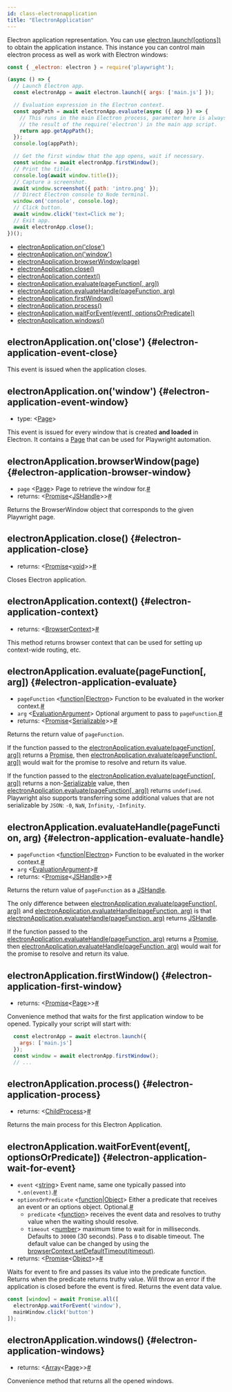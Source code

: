 ```yaml
---
id: class-electronapplication
title: "ElectronApplication"
---
```


Electron application representation. You can use [electron.launch([options])](./api/class-electron.mdx#electron-launch) to obtain the application instance. This instance you can control main electron process as well as work with Electron windows:

```js
const { _electron: electron } = require('playwright');

(async () => {
  // Launch Electron app.
  const electronApp = await electron.launch({ args: ['main.js'] });

  // Evaluation expression in the Electron context.
  const appPath = await electronApp.evaluate(async ({ app }) => {
    // This runs in the main Electron process, parameter here is always
    // the result of the require('electron') in the main app script.
    return app.getAppPath();
  });
  console.log(appPath);

  // Get the first window that the app opens, wait if necessary.
  const window = await electronApp.firstWindow();
  // Print the title.
  console.log(await window.title());
  // Capture a screenshot.
  await window.screenshot({ path: 'intro.png' });
  // Direct Electron console to Node terminal.
  window.on('console', console.log);
  // Click button.
  await window.click('text=Click me');
  // Exit app.
  await electronApp.close();
})();
```


- [electronApplication.on('close')](./api/class-electronapplication.mdx#electron-application-event-close)
- [electronApplication.on('window')](./api/class-electronapplication.mdx#electron-application-event-window)
- [electronApplication.browserWindow(page)](./api/class-electronapplication.mdx#electron-application-browser-window)
- [electronApplication.close()](./api/class-electronapplication.mdx#electron-application-close)
- [electronApplication.context()](./api/class-electronapplication.mdx#electron-application-context)
- [electronApplication.evaluate(pageFunction[, arg])](./api/class-electronapplication.mdx#electron-application-evaluate)
- [electronApplication.evaluateHandle(pageFunction, arg)](./api/class-electronapplication.mdx#electron-application-evaluate-handle)
- [electronApplication.firstWindow()](./api/class-electronapplication.mdx#electron-application-first-window)
- [electronApplication.process()](./api/class-electronapplication.mdx#electron-application-process)
- [electronApplication.waitForEvent(event[, optionsOrPredicate])](./api/class-electronapplication.mdx#electron-application-wait-for-event)
- [electronApplication.windows()](./api/class-electronapplication.mdx#electron-application-windows)

## electronApplication.on('close') {#electron-application-event-close}

This event is issued when the application closes.

## electronApplication.on('window') {#electron-application-event-window}
- type: &#60;[Page]&#62;

This event is issued for every window that is created **and loaded** in Electron. It contains a [Page] that can be used for Playwright automation.

## electronApplication.browserWindow(page) {#electron-application-browser-window}
- `page`<a aria-hidden="true" tabindex="-1" class="list-anchor-link" id="electron-application-browser-window-option-page"/> &#60;[Page]&#62; Page to retrieve the window for.<a href="#electron-application-browser-window-option-page" class="list-anchor">#</a>
- returns:<a aria-hidden="true" tabindex="-1" class="list-anchor-link" id="electron-application-browser-window-return"/> &#60;[Promise]<[JSHandle]>&#62;<a href="#electron-application-browser-window-return" class="list-anchor">#</a>

Returns the BrowserWindow object that corresponds to the given Playwright page.

## electronApplication.close() {#electron-application-close}
- returns:<a aria-hidden="true" tabindex="-1" class="list-anchor-link" id="electron-application-close-return"/> &#60;[Promise]<[void]>&#62;<a href="#electron-application-close-return" class="list-anchor">#</a>

Closes Electron application.

## electronApplication.context() {#electron-application-context}
- returns:<a aria-hidden="true" tabindex="-1" class="list-anchor-link" id="electron-application-context-return"/> &#60;[BrowserContext]&#62;<a href="#electron-application-context-return" class="list-anchor">#</a>

This method returns browser context that can be used for setting up context-wide routing, etc.

## electronApplication.evaluate(pageFunction[, arg]) {#electron-application-evaluate}
- `pageFunction`<a aria-hidden="true" tabindex="-1" class="list-anchor-link" id="electron-application-evaluate-option-expression"/> &#60;[function]|[Electron]&#62; Function to be evaluated in the worker context.<a href="#electron-application-evaluate-option-expression" class="list-anchor">#</a>
- `arg`<a aria-hidden="true" tabindex="-1" class="list-anchor-link" id="electron-application-evaluate-option-arg"/> &#60;[EvaluationArgument]&#62; Optional argument to pass to `pageFunction`.<a href="#electron-application-evaluate-option-arg" class="list-anchor">#</a>
- returns:<a aria-hidden="true" tabindex="-1" class="list-anchor-link" id="electron-application-evaluate-return"/> &#60;[Promise]<[Serializable]>&#62;<a href="#electron-application-evaluate-return" class="list-anchor">#</a>

Returns the return value of `pageFunction`.

If the function passed to the [electronApplication.evaluate(pageFunction[, arg])](./api/class-electronapplication.mdx#electron-application-evaluate) returns a [Promise], then [electronApplication.evaluate(pageFunction[, arg])](./api/class-electronapplication.mdx#electron-application-evaluate) would wait for the promise to resolve and return its value.

If the function passed to the [electronApplication.evaluate(pageFunction[, arg])](./api/class-electronapplication.mdx#electron-application-evaluate) returns a non-[Serializable] value, then [electronApplication.evaluate(pageFunction[, arg])](./api/class-electronapplication.mdx#electron-application-evaluate) returns `undefined`. Playwright also supports transferring some additional values that are not serializable by `JSON`: `-0`, `NaN`, `Infinity`, `-Infinity`.

## electronApplication.evaluateHandle(pageFunction, arg) {#electron-application-evaluate-handle}
- `pageFunction`<a aria-hidden="true" tabindex="-1" class="list-anchor-link" id="electron-application-evaluate-handle-option-expression"/> &#60;[function]|[Electron]&#62; Function to be evaluated in the worker context.<a href="#electron-application-evaluate-handle-option-expression" class="list-anchor">#</a>
- `arg`<a aria-hidden="true" tabindex="-1" class="list-anchor-link" id="electron-application-evaluate-handle-option-arg"/> &#60;[EvaluationArgument]&#62;<a href="#electron-application-evaluate-handle-option-arg" class="list-anchor">#</a>
- returns:<a aria-hidden="true" tabindex="-1" class="list-anchor-link" id="electron-application-evaluate-handle-return"/> &#60;[Promise]<[JSHandle]>&#62;<a href="#electron-application-evaluate-handle-return" class="list-anchor">#</a>

Returns the return value of `pageFunction` as a [JSHandle].

The only difference between [electronApplication.evaluate(pageFunction[, arg])](./api/class-electronapplication.mdx#electron-application-evaluate) and [electronApplication.evaluateHandle(pageFunction, arg)](./api/class-electronapplication.mdx#electron-application-evaluate-handle) is that [electronApplication.evaluateHandle(pageFunction, arg)](./api/class-electronapplication.mdx#electron-application-evaluate-handle) returns [JSHandle].

If the function passed to the [electronApplication.evaluateHandle(pageFunction, arg)](./api/class-electronapplication.mdx#electron-application-evaluate-handle) returns a [Promise], then [electronApplication.evaluateHandle(pageFunction, arg)](./api/class-electronapplication.mdx#electron-application-evaluate-handle) would wait for the promise to resolve and return its value.

## electronApplication.firstWindow() {#electron-application-first-window}
- returns:<a aria-hidden="true" tabindex="-1" class="list-anchor-link" id="electron-application-first-window-return"/> &#60;[Promise]<[Page]>&#62;<a href="#electron-application-first-window-return" class="list-anchor">#</a>

Convenience method that waits for the first application window to be opened. Typically your script will start with:

```js
  const electronApp = await electron.launch({
    args: ['main.js']
  });
  const window = await electronApp.firstWindow();
  // ...
```

## electronApplication.process() {#electron-application-process}
- returns:<a aria-hidden="true" tabindex="-1" class="list-anchor-link" id="electron-application-process-return"/> &#60;[ChildProcess]&#62;<a href="#electron-application-process-return" class="list-anchor">#</a>

Returns the main process for this Electron Application.

## electronApplication.waitForEvent(event[, optionsOrPredicate]) {#electron-application-wait-for-event}
- `event`<a aria-hidden="true" tabindex="-1" class="list-anchor-link" id="electron-application-wait-for-event-option-event"/> &#60;[string]&#62; Event name, same one typically passed into `*.on(event)`.<a href="#electron-application-wait-for-event-option-event" class="list-anchor">#</a>
- `optionsOrPredicate`<a aria-hidden="true" tabindex="-1" class="list-anchor-link" id="electron-application-wait-for-event-option-options-or-predicate"/> &#60;[function]|[Object]&#62; Either a predicate that receives an event or an options object. Optional.<a href="#electron-application-wait-for-event-option-options-or-predicate" class="list-anchor">#</a>
  - `predicate` &#60;[function]&#62; receives the event data and resolves to truthy value when the waiting should resolve.
  - `timeout` &#60;[number]&#62; maximum time to wait for in milliseconds. Defaults to `30000` (30 seconds). Pass `0` to disable timeout. The default value can be changed by using the [browserContext.setDefaultTimeout(timeout)](./api/class-browsercontext.mdx#browser-context-set-default-timeout).
- returns:<a aria-hidden="true" tabindex="-1" class="list-anchor-link" id="electron-application-wait-for-event-return"/> &#60;[Promise]<[Object]>&#62;<a href="#electron-application-wait-for-event-return" class="list-anchor">#</a>

Waits for event to fire and passes its value into the predicate function. Returns when the predicate returns truthy value. Will throw an error if the application is closed before the event is fired. Returns the event data value.

```js
const [window] = await Promise.all([
  electronApp.waitForEvent('window'),
  mainWindow.click('button')
]);
```

## electronApplication.windows() {#electron-application-windows}
- returns:<a aria-hidden="true" tabindex="-1" class="list-anchor-link" id="electron-application-windows-return"/> &#60;[Array]<[Page]>&#62;<a href="#electron-application-windows-return" class="list-anchor">#</a>

Convenience method that returns all the opened windows.

[Accessibility]: ./api/class-accessibility.mdx "Accessibility"
[Android]: ./api/class-android.mdx "Android"
[AndroidDevice]: ./api/class-androiddevice.mdx "AndroidDevice"
[AndroidInput]: ./api/class-androidinput.mdx "AndroidInput"
[AndroidSocket]: ./api/class-androidsocket.mdx "AndroidSocket"
[AndroidWebView]: ./api/class-androidwebview.mdx "AndroidWebView"
[APIRequest]: ./api/class-apirequest.mdx "APIRequest"
[APIRequestContext]: ./api/class-apirequestcontext.mdx "APIRequestContext"
[APIResponse]: ./api/class-apiresponse.mdx "APIResponse"
[APIResponseAssertions]: ./test-assertions.mdx "APIResponseAssertions"
[Browser]: ./api/class-browser.mdx "Browser"
[BrowserContext]: ./api/class-browsercontext.mdx "BrowserContext"
[BrowserServer]: ./api/class-browserserver.mdx "BrowserServer"
[BrowserType]: ./api/class-browsertype.mdx "BrowserType"
[CDPSession]: ./api/class-cdpsession.mdx "CDPSession"
[ConsoleMessage]: ./api/class-consolemessage.mdx "ConsoleMessage"
[Coverage]: ./api/class-coverage.mdx "Coverage"
[Dialog]: ./api/class-dialog.mdx "Dialog"
[Download]: ./api/class-download.mdx "Download"
[Electron]: ./api/class-electron.mdx "Electron"
[ElectronApplication]: ./api/class-electronapplication.mdx "ElectronApplication"
[ElementHandle]: ./api/class-elementhandle.mdx "ElementHandle"
[FileChooser]: ./api/class-filechooser.mdx "FileChooser"
[Frame]: ./api/class-frame.mdx "Frame"
[FrameLocator]: ./api/class-framelocator.mdx "FrameLocator"
[JSHandle]: ./api/class-jshandle.mdx "JSHandle"
[Keyboard]: ./api/class-keyboard.mdx "Keyboard"
[Locator]: ./api/class-locator.mdx "Locator"
[LocatorAssertions]: ./test-assertions.mdx "LocatorAssertions"
[Logger]: ./api/class-logger.mdx "Logger"
[Mouse]: ./api/class-mouse.mdx "Mouse"
[Page]: ./api/class-page.mdx "Page"
[PageAssertions]: ./test-assertions.mdx "PageAssertions"
[Playwright]: ./api/class-playwright.mdx "Playwright"
[PlaywrightAssertions]: ./test-assertions.mdx "PlaywrightAssertions"
[Request]: ./api/class-request.mdx "Request"
[Response]: ./api/class-response.mdx "Response"
[Route]: ./api/class-route.mdx "Route"
[ScreenshotAssertions]: ./test-assertions.mdx "ScreenshotAssertions"
[Selectors]: ./api/class-selectors.mdx "Selectors"
[TimeoutError]: ./api/class-timeouterror.mdx "TimeoutError"
[Touchscreen]: ./api/class-touchscreen.mdx "Touchscreen"
[Tracing]: ./api/class-tracing.mdx "Tracing"
[Video]: ./api/class-video.mdx "Video"
[WebSocket]: ./api/class-websocket.mdx "WebSocket"
[Worker]: ./api/class-worker.mdx "Worker"
[Fixtures]: ./api/class-fixtures.mdx "Fixtures"
[Test]: ./api/class-test.mdx "Test"
[TestConfig]: ./api/class-testconfig.mdx "TestConfig"
[TestError]: ./api/class-testerror.mdx "TestError"
[TestInfo]: ./api/class-testinfo.mdx "TestInfo"
[TestOptions]: ./api/class-testoptions.mdx "TestOptions"
[TestProject]: ./api/class-testproject.mdx "TestProject"
[WorkerInfo]: ./api/class-workerinfo.mdx "WorkerInfo"
[Location]: ./api/class-location.mdx "Location"
[Reporter]: ./api/class-reporter.mdx "Reporter"
[Suite]: ./api/class-suite.mdx "Suite"
[TestCase]: ./api/class-testcase.mdx "TestCase"
[TestResult]: ./api/class-testresult.mdx "TestResult"
[TestStep]: ./api/class-teststep.mdx "TestStep"
[Element]: https://developer.mozilla.org/en-US/docs/Web/API/element "Element"
[EvaluationArgument]: ./evaluating.mdx#evaluation-argument "EvaluationArgument"
[Promise]: https://developer.mozilla.org/en-US/docs/Web/JavaScript/Reference/Global_Objects/Promise "Promise"
[iterator]: https://developer.mozilla.org/en-US/docs/Web/JavaScript/Reference/Iteration_protocols "Iterator"
[origin]: https://developer.mozilla.org/en-US/docs/Glossary/Origin "Origin"
[selector]: https://developer.mozilla.org/en-US/docs/Web/CSS/CSS_Selectors "selector"
[Serializable]: https://developer.mozilla.org/en-US/docs/Web/JavaScript/Reference/Global_Objects/JSON/stringify#Description "Serializable"
[UIEvent.detail]: https://developer.mozilla.org/en-US/docs/Web/API/UIEvent/detail "UIEvent.detail"
[UnixTime]: https://en.wikipedia.org/wiki/Unix_time "Unix Time"
[xpath]: https://developer.mozilla.org/en-US/docs/Web/XPath "xpath"

[Array]: https://developer.mozilla.org/en-US/docs/Web/JavaScript/Reference/Global_Objects/Array "Array"
[boolean]: https://developer.mozilla.org/en-US/docs/Web/JavaScript/Data_structures#Boolean_type "Boolean"
[Buffer]: https://nodejs.org/api/buffer.html#buffer_class_buffer "Buffer"
[ChildProcess]: https://nodejs.org/api/child_process.html "ChildProcess"
[Error]: https://nodejs.org/api/errors.html#errors_class_error "Error"
[EventEmitter]: https://nodejs.org/api/events.html#events_class_eventemitter "EventEmitter"
[function]: https://developer.mozilla.org/en-US/docs/Web/JavaScript/Reference/Global_Objects/Function "Function"
[Map]: https://developer.mozilla.org/en-US/docs/Web/JavaScript/Reference/Global_Objects/Map "Map"
[null]: https://developer.mozilla.org/en-US/docs/Web/JavaScript/Reference/Global_Objects/null "null"
[number]: https://developer.mozilla.org/en-US/docs/Web/JavaScript/Data_structures#Number_type "Number"
[Object]: https://developer.mozilla.org/en-US/docs/Web/JavaScript/Reference/Global_Objects/Object "Object"
[Promise]: https://developer.mozilla.org/en-US/docs/Web/JavaScript/Reference/Global_Objects/Promise "Promise"
[Readable]: https://nodejs.org/api/stream.html#stream_class_stream_readable "Readable"
[RegExp]: https://developer.mozilla.org/en-US/docs/Web/JavaScript/Reference/Global_Objects/RegExp "RegExp"
[string]: https://developer.mozilla.org/en-US/docs/Web/JavaScript/Data_structures#String_type "string"
[void]: https://developer.mozilla.org/en-US/docs/Web/JavaScript/Reference/Global_Objects/undefined "void"
[URL]: https://nodejs.org/api/url.html "URL"

[all available image tags]: https://mcr.microsoft.com/v2/playwright/tags/list "all available image tags"
[Docker Hub]: https://hub.docker.com/_/microsoft-playwright "Docker Hub"
[Dockerfile.focal]: https://github.com/microsoft/playwright/blob/master/utils/docker/Dockerfile.focal "Dockerfile.focal"
